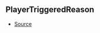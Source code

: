 ## PlayerTriggeredReason

- [Source](https://github.com/Androz2091/discord-player/blob/cb6c009/packages/discord-player/src/Structures/GuildQueue.ts#L60)